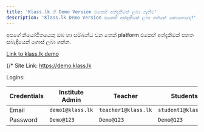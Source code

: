 ```yaml
---
title: 'Klass.lk හි Demo Version එකෙහි අත්දැකීමක් ලබා ගැනීම'
description: 'Klass.lk Demo Version එකෙහි අත්දැකීමක් ලබා ගන්නේ කොහොමද?'
---
```


අපගේ නියෝජිතයෙකු ඔබ හා සම්බන්ධ වන තෙක් platform එකෙහි අත්දැකීමක් පහත සබැඳියෙන් ගොස් ලබා ගන්න.

[Link to klass.lk demo](https://www.klass.lk/demo)


{/* Site Link: https://demo.klass.lk

Logins:


| Credentials | Institute Admin       | Teacher                    | Students                    |
| ----------- | ----------------------|----------------------------|-----------------------------|
| Email       | `demo1@klass.lk`      | `teacher1@klass.lk`        |`student1@klass.lk`           |
| Password    | `Demo@123`            | `Demo@123`                 | `Demo@123`                  | */}
